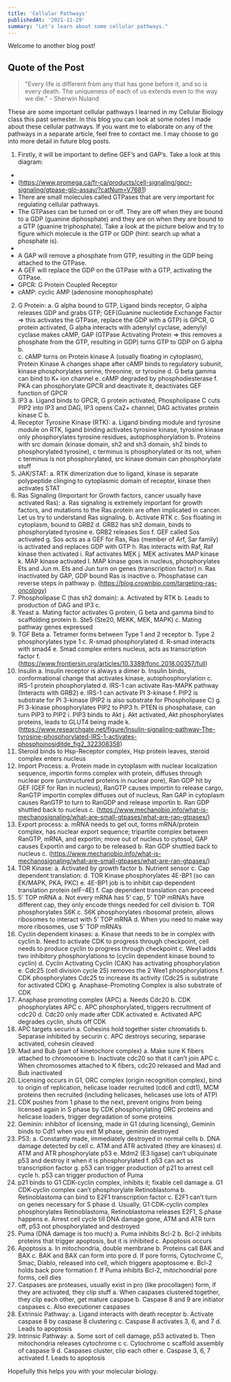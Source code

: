 ```yaml
---
title: 'Cellular Pathways'
publishedAt: '2021-11-29'
summary: "Let's learn about some cellular pathways."
---
```


Welcome to another blog post!

## Quote of the Post
> "Every life is different from any that has gone before it, and so is every death. The uniqueness of each of us extends even to the way we die." - Sherwin Nuland

These are some important cellular pathways I learned in my Cellular Biology class this past semester. In this blog you can look at some notes I made about these cellular pathways. If you want me to elaborate on any of the pathways in a separate article, feel free to contact me. I may choose to go into more detail in future blog posts.

1.	Firstly, it will be important to define GEF’s and GAP’s. Take a look at this diagram:
   *	  
   *	(https://www.promega.ca/fr-ca/products/cell-signaling/gpcr-signaling/gtpase-glo-assay/?catNum=V7681)
   *	There are small molecules called GTPases that are very important for regulating cellular pathways. 
   *	The GTPases can be turned on or off. They are off when they are bound to a GDP (guanine diphosphate) and they are on when they are bound to a GTP (guanine triphosphate). Take a look at the picture below and try to figure which molecule is the GTP or GDP (hint: search up what a phosphate is).
   *	 
   *	A GAP will remove a phosphate from GTP, resulting in the GDP being attached to the GTPase.
   *	A GEF will replace the GDP on the GTPase with a GTP, activating the GTPase.
   *	GPCR: G Protein Coupled Receptor
   *	cAMP: cyclic AMP (adenosine monophosphate)
2.	G Protein:
a.	G alpha bound to GTP, Ligand binds receptor, G alpha releases GDP and grabs GTP; GEF(Guanine nucleotide Exchange Factor => this activates the GTPase, replace the GDP with a GTP) is GPCR, G protein activated, G alpha interacts with adenylyl cyclase, adenylyl cyclase makes cAMP, GAP (GTPase Activating Protein => this removes a phosphate from the GTP, resulting in GDP) turns GTP to GDP on G alpha
b.	 
c.	cAMP turns on Protein kinase A (usually floating in cytoplasm), Protein Kinase A changes shape after cAMP binds to regulatory subunit, kinase phosphorylates serine, threonine, or tyrosine
d.	G beta gamma can bind to K+ ion channel
e.	cAMP degraded by phosphodiesterase
f.	PKA can phosphorylate GPCR and deactivate it, deactivates GEF function of GPCR
3.	IP3
a.	Ligand binds to GPCR, G protein activated, Phospholipase C cuts PIP2 into IP3 and DAG, IP3 opens Ca2+ channel, DAG activates protein kinase C
b.	 
4.	Receptor Tyrosine Kinase (RTK):
a.	Ligand binding module and tyrosine module on RTK, ligand binding activates tyrosine kinase, tyrosine kinase only phosphorylates tyrosine residues, autophosphorylation
b.	Proteins with src domain (kinase domain, sh2 and sh3 domain, sh2 binds to phosphorylated tyrosine), c terminus is phosphorylated or its not, when c terminus is not phosphorylated, src kinase domain can phosphorylate stuff
5.	JAK/STAT:
a.	RTK dimerization due to ligand, kinase is separate polypeptide clinging to cytoplasmic domain of receptor, kinase then activates STAT
6.	Ras Signaling (Important for Growth factors, cancer usually have activated Ras):
a.	Ras signaling is extremely important for growth factors, and mutations to the Ras protein are often implicated in cancer. Let us try to understand Ras signaling.
b.	Activate RTK
c.	Sos floating in cytoplasm, bound to GRB2
d.	GRB2 has sh2 domain, binds to phosphorylated tyrosine
e.	GRB2 releases Sos
f.	GEF called Sos activated
g.	Sos acts as a GEF for Ras, Ras (member of Arf, Sar family) is activated and replaces GDP with GTP
h.	Ras interacts with Raf, Raf kinase then activated
i.	Raf activates MEK
j.	MEK activates MAP kinase
k.	MAP kinase activated
l.	MAP kinase goes in nucleus, phosphorylates Ets and Jun
m.	Ets and Jun turn on genes (transcription factor)
n.	Ras inactivated by GAP, GDP bound Ras is inactive
o.	Phosphatase can reverse steps in pathway
p.	  (https://blog.crownbio.com/targeting-ras-oncology)
7.	Phospholipase C (has sh2 domain):
a.	Activated by RTK
b.	Leads to production of DAG and IP3
c.	 
8.	Yeast
a.	Mating factor activates G protein, G beta and gamma bind to scaffolding protein
b.	Ste5 (Ste20, MEKK, MEK, MAPK)
c.	Mating pathway genes expressed
9.	TGF Beta
a.	Tetramer forms between Type 1 and 2 receptor
b.	Type 2 phosphorylates type 1
c.	R-smad phosphorylated
d.	R-smad interacts with smad4
e.	Smad complex enters nucleus, acts as transcription factor
f.	  (https://www.frontiersin.org/articles/10.3389/fonc.2018.00357/full)
10.	Insulin
a.	Insulin receptor is always a dimer
b.	Insulin binds, conformational change that activates kinase, autophosphorylation
c.	IRS-1 protein phosphorylated
d.	IRS-1 can activate Ras-MAPK pathway (Interacts with GRB2)
e.	IRS-1 can activate PI 3-kinase
f.	PIP2 is substrate for PI 3-kinase (PIP2 is also substrate for Phospholipase C)
g.	PI 3-kinase phosphorylates PIP2 to PIP3
h.	PTEN is phosphatase, can turn PIP3 to PIP2
i.	PIP3 binds to Akt
j.	Akt activated, Akt phosphorylates proteins, leads to GLUT4 being made
k.	  (https://www.researchgate.net/figure/Insulin-signaling-pathway-The-tyrosine-phosphorylated-IRS-1-activates-phosphoinosiditde_fig2_322308358)
11.	Steroid binds to Hsp-Receptor complex, Hsp protein leaves, steroid complex enters nucleus
12.	Import Process:
a.	Protein made in cytoplasm with nuclear localization sequence, importin forms complex with protein, diffuses through nuclear pore (unstructured proteins in nuclear pore), Ran GDP hit by GEF (GEF for Ran in nucleus), RanGTP causes importin to release cargo, RanGTP importin complex diffuses out of nucleus, Ran GAP in cytoplasm causes RanGTP to turn to RanGDP and release importin
b.	Ran GDP shuttled back to nucleus
c.	  (https://www.mechanobio.info/what-is-mechanosignaling/what-are-small-gtpases/what-are-ran-gtpases/)
13.	Export process:
a.	mRNA needs to get out, forms mRNA/protein complex, has nuclear export sequence; tripartite complex between RanGTP, mRNA, and exportin; move out of nucleus to cytosol, GAP causes Exportin and cargo to be released
b.	Ran GDP shuttled back to nucleus
c.	  (https://www.mechanobio.info/what-is-mechanosignaling/what-are-small-gtpases/what-are-ran-gtpases/)
14.	TOR Kinase:
a.	Activated by growth factor
b.	Nutrient sensor
c.	Cap dependent translation:
d.	TOR Kinase phosphorylates 4E-BP1 (so can EK/MAPK, PKA, PKC)
e.	4E-BP1 job is to inhibit cap dependent translation protein (eIF-4E)
f.	Cap dependent translation can proceed
15.	5’ TOP mRNA
a.	Not every mRNA has 5’ cap, 5’ TOP mRNA’s have different cap, they only encode things needed for cell division
b.	TOR phosphorylates S6K
c.	S6K phosphorylates ribosomal protein, allows ribosomes to interact with 5’ TOP mRNA
d.	When you need to make way more ribosomes, use 5’ TOP mRNA’s 
16.	Cyclin dependent kinases:
a.	Kinase that needs to be in complex with cyclin
b.	Need to activate CDK to progress through checkpoint, cell needs to produce cyclin to progress through checkpoint
c.	Wee1 adds two inhibitory phosphorylations to (cyclin dependent kinase bound to cyclin)
d.	Cyclin Activating Cyclin (CAK) has activating phosphorylation
e.	Cdc25 (cell division cycle 25) removes the 2 Wee1 phosphorylations
f.	CDK phosphorylates Cdc25 to increase its activity (Cdc25 is substrate for activated CDK)
g.	Anaphase-Promoting Complex is also substrate of CDK
17.	Anaphase promoting complex (APC)
a.	Needs Cdc20
b.	CDK phosphorylates APC
c.	APC phosphorylated, triggers recruitment of cdc20
d.	Cdc20 only made after CDK activated
e.	Activated APC degrades cyclin, shuts off CDK
18.	APC targets securin
a.	Cohesins hold together sister chromatids
b.	Separase inhibited by securin
c.	APC destroys securing, separase activated, cohesin cleaved
19.	Mad and Bub (part of kinetochore complex)
a.	Make sure K fibers attached to chromosome
b.	Inactivate cdc20 so that it can’t join APC
c.	When chromosomes attached to K fibers, cdc20 released and Mad and Bub inactivated
20.	Licensing occurs in G1, ORC complex (origin recognition complex), bind to origin of replication, helicase loader recruited (cdc6 and cdt1), MCM proteins then recruited (including helicases, helicases use lots of ATP)
21.	CDK pushes from 1 phase to the next, prevent origins from being licensed again in S phase by CDK phosphorylating ORC proteins and helicase loaders, trigger degradation of some proteins
22.	Geminin: inhibitor of licensing, made in G1 (during licensing), Geminin binds to Cdt1 when you exit M phase, geminin destroyed
23.	P53:
a.	Constantly made, immediately destroyed in normal cells
b.	DNA damage detected by cell
c.	ATM and ATR activated (they are kinases)
d.	ATM and ATR phosphorylate p53
e.	Mdm2 (E3 ligase) can’t ubiquinate p53 and destroy it when it is phosphorylated
f.	p53 can act as transcription factor
g.	p53 can trigger production of p21 to arrest cell cycle
h.	p53 can trigger production of Puma
24.	p21 binds to G1 CDK-cyclin complex, inhibits it; fixable cell damage
a.	G1 CDK-cyclin complex can’t phosphorylate Retinoblastoma
b.	Retinoblastoma can bind to E2F1 transcription factor
c.	E2F1 can’t turn on genes necessary for S phase
d.	Usually, G1 CDK-cyclin complex phosphorylates Retinoblastoma, Retinoblastoma releases E2F1, S phase happens
e.	Arrest cell cycle till DNA damage gone, ATM and ATR turn off, p53 not phosphorylated and destroyed
25.	Puma (DNA damage is too much)
a.	Puma inhibits Bcl-2
b.	Bcl-2 inhibits proteins that trigger apoptosis, but it is inhibited
c.	Apoptosis occurs
26.	Apoptosis
a.	In mitochondria, double membrane
b.	Proteins call BAK and BAX
c.	BAK and BAX can form into pore
d.	If pore forms, Cytochrome C, Smac, Diablo, released into cell, which triggers apoptosome
e.	Bcl-2 holds back pore formation
f.	If Puma inhibits Bcl-2, mitochondrial pore forms, cell dies
27.	Caspases are proteases, usually exist in pro (like procollagen) form, if they are activated, they clip stuff
a.	When caspases clustered together, they clip each other, get mature caspase
b.	Caspase 8 and 9 are initiator caspases
c.	Also executioner caspases
28.	Extrinsic Pathway:
a.	Ligand interacts with death receptor
b.	Activate caspase 8 by caspase 8 clustering
c.	Caspase 8 activates 3, 6, and 7
d.	Leads to apoptosis
29.	Intrinsic Pathway:
a.	Some sort of cell damage, p53 activated
b.	Then mitochondria releases cytochrome c
c.	Cytochrome c scaffold assembly of caspase 9
d.	Caspases cluster, clip each other
e.	Caspase 3, 6, 7 activated
f.	Leads to apoptosis

Hopefully this helps you with your molecular biology.
